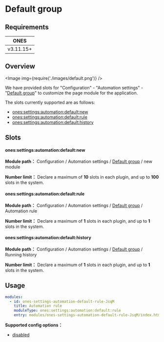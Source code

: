 
# Default group

## Requirements

|   ONES    |
| :-------: |
| v3.11.15+ |

## Overview

<Image img={require('./images/default.png')} />

We have provided slots for "Configuration" - "Automation settings" - "[Default group](../../index.mdx#slot-hierarchy)" to customize the page module for the application.

The slots currently supported are as follows:

- [ones:settings:automation:default:new](#onessettingsautomationdefaultnew)
- [ones:settings:automation:default:rule](#onessettingsautomationdefaultrule)
- [ones:settings:automation:default:history](#onessettingsautomationdefaulthistory)

## Slots

#### ones:settings:automation:default:new

**Module path：** Configuration / Automation settings / [Default group](../../index.mdx#slot-hierarchy) / new module

**Number limit：** Declare a maximum of **10** slots in each plugin, and up to **100** slots in the system.

#### ones:settings:automation:default:rule

**Module path：** Configuration / Automation settings / [Default group](../../index.mdx#slot-hierarchy) / Automation rule

**Number limit：** Declare a maximum of **1** slots in each plugin, and up to **1** slots in the system.

#### ones:settings:automation:default:history

**Module path：** Configuration / Automation settings / [Default group](../../index.mdx#slot-hierarchy) / Running history

**Number limit：** Declare a maximum of **1** slots in each plugin, and up to **1** slots in the system.

## Usage

```yaml
modules:
  - id: ones-settings-automation-default-rule-JsqM
    title: Automation rule
    moduleType: ones:settings:automation:default:rule
    entry: modules/ones-settings-automation-default-rule-JsqM/index.html
```

**Supported config options：**

- [disabled](../../../../../../reference/config/plugin.yaml#disabled)
